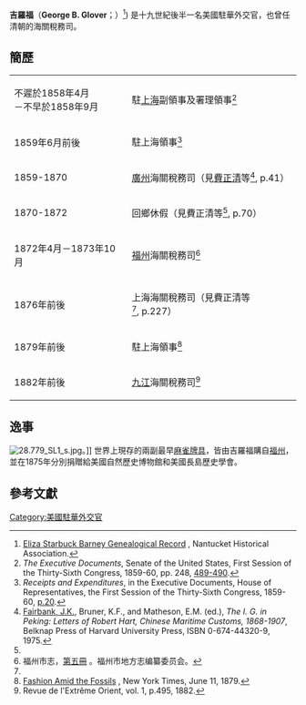 '''吉羅福'''（'''George B. Glover'''；{{bd|1827年|7月8日|1885年|10月4日|catIdx=Glover}}）<ref>[http://www.nantuckethistoricalassociation.net/bgr/BGR-o/p791.htm#i23774 Eliza Starbuck Barney Genealogical Record] {{Wayback|url=http://www.nantuckethistoricalassociation.net/bgr/BGR-o/p791.htm#i23774 |date=20160315094432 }}, Nantucket Historical Association.</ref>)  是十九世紀後半一名美國駐華外交官，也曾任清朝的海關稅務司。

== 簡歷 ==
{| class="wikitable" border="1" cellpadding="3" cellspacing="0"
|- align="left"
|不遲於1858年4月<br/>－不早於1858年9月||駐[[上海|上海]]副領事及署理領事<ref>''The Executive Documents'', Senate of the United States, First Session of the Thirty-Sixth Congress, 1859-60, pp. 248, [http://books.google.com/books?id=94cFAAAAQAAJ&pg=PA490&dq=%22George+B.+Glover%22+consul&hl=en&ei=ZZ9qTZraFZCycZzV7Y0M&sa=X&oi=book_result&ct=result&resnum=2&ved=0CCwQ6AEwAQ#v=onepage&q=%22George%20B.%20Glover%22%20consul&f=false 489-490].</ref>
|- align="left"
|1859年6月前後||駐上海領事<ref>''Receipts and Expenditures'', in the Executive Documents, House of Representatives, the First Session of the Thirty-Sixth Congress, 1859-60, [http://books.google.com/books?id=XJYFAAAAQAAJ&pg=PA20&dq=%22George+B.+Glover%22+consul&hl=en&ei=ZZ9qTZraFZCycZzV7Y0M&sa=X&oi=book_result&ct=result&resnum=1&ved=0CCcQ6AEwAA#v=onepage&q=%22George%20B.%20Glover%22%20consul&f=false p.20].</ref>
|- align="left"
|1859-1870||[[廣州|廣州]]海關稅務司（見[[費正清|費正清]]等<ref name="fairbank">[[費正清|Fairbank, J.K.]], Bruner, K.F., and Matheson, E.M. (ed.), ''The I. G. in Peking: Letters of Robert Hart, Chinese Maritime Customs, 1868-1907'', Belknap Press of Harvard University Press, ISBN 0-674-44320-9, 1975.</ref>, p.41）
|- align="left"
|1870-1872||回鄉休假（見費正清等<ref name="fairbank"/>, p.70）
|- align="left"
|1872年4月－1873年10月||[[福州|福州]]海關稅務司<ref>福州市志，[http://www.fzdqw.com/ShowText.asp?ToBook=804&index=633& 第五冊] {{Wayback|url=http://www.fzdqw.com/ShowText.asp?ToBook=804&index=633& |date=20110711062018 }}。福州市地方志编纂委员会。</ref>
|- align="left"
|1876年前後||上海海關稅務司（見費正清等<ref name="fairbank"/>, p.227）
|- align="left"
|1879年前後||駐上海領事<ref>[http://query.nytimes.com/mem/archive-free/pdf?res=F60813F9385A137B93C3A8178DD85F4D8784F9 Fashion Amid the Fossils] {{Wayback|url=http://query.nytimes.com/mem/archive-free/pdf?res=F60813F9385A137B93C3A8178DD85F4D8784F9 |date=20121111054917 }}, New York Times, June 11, 1879.</ref>
|- align="left"
|1882年前後||[[九江|九江]]海關稅務司<ref>Revue de l'Extrême Orient, vol. 1, p.495, 1882.</ref>
|}

== 逸事 ==
[[File:28.779_SL1_s.jpg|thumb]]。]]
世界上現存的兩副最早[[麻雀牌具|麻雀牌具]]，皆由吉羅福購自[[福州|福州]]，並在1875年分別捐贈給美國自然歷史博物館和美國長島歷史學會。

== 參考文獻 ==
{{Reflist}}

{{DEFAULTSORT:Glover, George B.}}
[[Category:美國駐華外交官|Category:美國駐華外交官]]